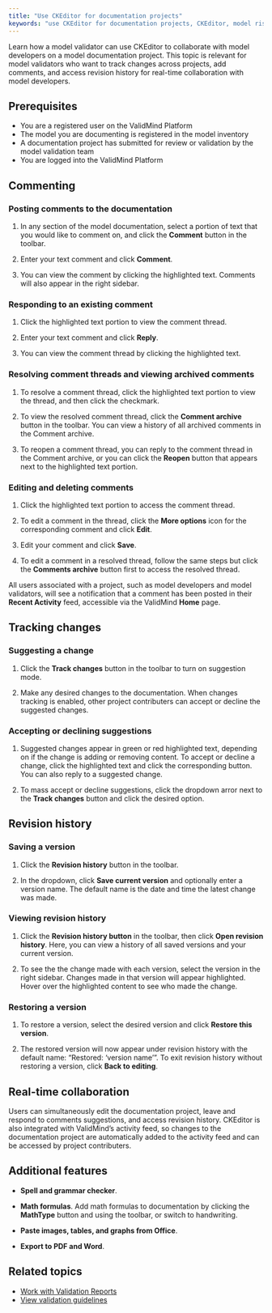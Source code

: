 ```yaml
---
title: "Use CKEditor for documentation projects"
keywords: "use CKEditor for documentation projects, CKEditor, model risk management, ValidMind"
---
```


Learn how a model validator can use CKEditor to collaborate with model developers on a model documentation project. This topic is relevant for model validators who want to track changes across projects, add comments, and access revision history for real-time collaboration with model developers.


## Prerequisites

* You are a registered user on the ValidMind Platform
* The model you are documenting is registered in the model inventory
* A documentation project has submitted for review or validation by the model validation team 
* You are logged into the ValidMind Platform

## Commenting

### Posting comments to the documentation

1. In any section of the model documentation, select a portion of text that you would like to comment on, and click the **Comment** button in the toolbar.

<!--- **Add image or gif of highlighting text and clicking on comment icon** --->

2. Enter your text comment and click **Comment**.

3. You can view the comment by clicking the highlighted text. Comments will also appear in the right sidebar.

### Responding to an existing comment

1. Click the highlighted text portion to view the comment thread.

2. Enter your text comment and click **Reply**.

3. You can view the comment thread by clicking the highlighted text.

### Resolving comment threads and viewing archived comments

1. To resolve a comment thread, click the highlighted text portion to view the thread, and then click the checkmark.

<!--- **Add image or gif** --->

2. To view the resolved comment thread, click the **Comment archive** button in the toolbar. You can view a history of all archived comments in the Comment archive.

3. To reopen a comment thread, you can reply to the comment thread in the Comment archive, or you can click the **Reopen** button that appears next to the highlighted text portion.

### Editing and deleting comments

1. Click the highlighted text portion to access the comment thread.

2. To edit a comment in the thread, click the **More options** icon for the corresponding comment and click **Edit**.

3. Edit your comment and click **Save**.

4. To edit a comment in a resolved thread, follow the same steps but click the **Comments archive** button first to access the resolved thread.

::: {.column-margin}
::: {.callout-tip}
<!--replace this later -->
All users associated with a project, such as model developers and model validators, will see a notification that a comment has been posted in their **Recent Activity** feed, accessible via the ValidMind **Home** page.
:::
:::

## Tracking changes

### Suggesting a change

1. Click the **Track changes** button in the toolbar to turn on suggestion mode.

2. Make any desired changes to the documentation. When changes tracking is enabled, other project contributers can accept or decline the suggested changes.

### Accepting or declining suggestions

1. Suggested changes appear in green or red highlighted text, depending on if the change is adding or removing content. To accept or decline a change, click the highlighted text and click the corresponding button. You can also reply to a suggested change.

2. To mass accept or decline suggestions, click the dropdown arror next to the **Track changes** button and click the desired option.

## Revision history

### Saving a version

1. Click the **Revision history** button in the toolbar.

2. In the dropdown, click **Save current version** and optionally enter a version name. The default name is the date and time the latest change was made.

### Viewing revision history

1. Click the **Revision history button** in the toolbar, then click **Open revision history**. Here, you can view a history of all saved versions and your current version.

2. To see the the change made with each version, select the version in the right sidebar. Changes made in that version will appear highlighted. Hover over the highlighted content to see who made the change.

### Restoring a version

1. To restore a version, select the desired version and click **Restore this version**.

2. The restored version will now appear under revision history with the default name: "Restored: 'version name'". To exit revision history without restoring a version, click **Back to editing**.

## Real-time collaboration

Users can simultaneously edit the documentation project, leave and respond to comments suggestions, and access revision history. CKEditor is also integrated with ValidMind's activity feed, so changes to the documentation project are automatically added to the activity feed and can be accessed by project contributers.

## Additional features

- **Spell and grammar checker**.

- **Math formulas**. Add math formulas to documentation by clicking the **MathType** button and using the toolbar, or switch to handwriting.

- **Paste images, tables, and graphs from Office**.

- **Export to PDF and Word**.
<!---
## Troubleshooting

[Include any common issues or errors that may arise during the task and how to resolve them.]
---> 

## Related topics

* [Work with Validation Reports](work-with-validation-reports.qmd)
<!---* [Create project findings](create-project-findings.qmd)
* [Manage project findings](manage-project-findings.qmd)--->
* [View validation guidelines](view-validation-guidelines.qmd)
